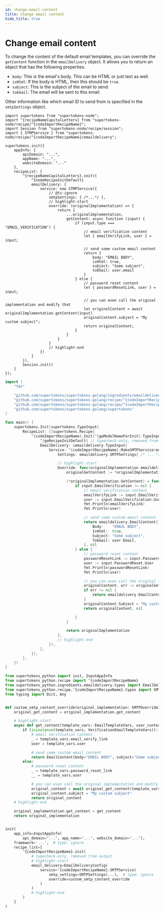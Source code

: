 ```yaml
---
id: change-email-content
title: Change email content
hide_title: true
---
```


<!-- COPY DOCS -->
<!-- ./thirdpartyemailpassword/email-delivery/smtp/change-email-content.mdx -->


# Change email content

To change the content of the default email templates, you can override the `getContent` function in the `emailDelivery` object. It allows you to return an object that has the following properties:
- `body`: This is the email's body. This can be HTML or just text as well.
- `isHtml`: If the body is HTML, then this should be `true`.
- `subject`: This is the subject of the email to send.
- `toEmail`: The email will be sent to this email.

Other information like which email ID to send from is specified in the `smtpSettings` object.

<BackendSDKTabs>
<TabItem value="nodejs">

```tsx
import supertokens from "supertokens-node";
import ^{recipeNameCapitalLetters} from "supertokens-node/recipe/^{codeImportRecipeName}";
import Session from "supertokens-node/recipe/session";
import { STMPService } from "supertokens-node/recipe/^{codeImportRecipeName}/emaildelivery";

supertokens.init({
    appInfo: {
        apiDomain: "...",
        appName: "...",
        websiteDomain: "..."
    },
    recipeList: [
        ^{recipeNameCapitalLetters}.init({
            ^{nodeRecipeInitDefault}
            emailDelivery: {
                service: new STMPService({
                    // @ts-ignore
                    smtpSettings: { /*...*/ },
                    // highlight-start
                    override: (originalImplementation) => {
                        return {
                            ...originalImplementation,
                            getContent: async function (input) {
                                if (input.type === "EMAIL_VERIFICATION") {
                                    // email verification content
                                    let { emailVerifyLink, user } = input;

                                    // send some custom email content
                                    return {
                                        body: "EMAIL BODY",
                                        isHtml: true,
                                        subject: "Some subject",
                                        toEmail: user.email
                                    }
                                } else {
                                    // password reset content
                                    let { passwordResetLink, user } = input;

                                    // you can even call the original implementation and modify that
                                    let originalContent = await originalImplementation.getContent(input)
                                    originalContent.subject = "My custom subject";
                                    return originalContent;
                                }
                            }
                        }
                    }
                    // highlight-end
                })
            }
        }),
        Session.init()
    ]
});
```
</TabItem>
<TabItem value="go">

```go
import (
    "fmt"

    "github.com/supertokens/supertokens-golang/ingredients/emaildelivery"
    "github.com/supertokens/supertokens-golang/recipe/^{codeImportRecipeName}"
    "github.com/supertokens/supertokens-golang/recipe/^{codeImportRecipeName}/^{goModelName}"
    "github.com/supertokens/supertokens-golang/supertokens"
)

func main() {
    supertokens.Init(supertokens.TypeInput{
        RecipeList: []supertokens.Recipe{
            ^{codeImportRecipeName}.Init(^{goModelNameForInit}.TypeInput{
                ^{goRecipeInitDefault} // typecheck-only, removed from output
                EmailDelivery: &emaildelivery.TypeInput{
                    Service: ^{codeImportRecipeName}.MakeSMTPService(emaildelivery.SMTPServiceConfig{
                        Settings: emaildelivery.SMTPSettings{ /* ... */ },

                        // highlight-start
                        Override: func(originalImplementation emaildelivery.SMTPInterface) emaildelivery.SMTPInterface {
                            originalGetContent := *originalImplementation.GetContent

                            (*originalImplementation.GetContent) = func(input emaildelivery.EmailType, userContext supertokens.UserContext) (emaildelivery.EmailContent, error) {
                                if input.EmailVerification != nil {
                                    // email verification content
                                    emailVerifyLink := input.EmailVerification.EmailVerifyLink
                                    user := input.EmailVerification.User
                                    fmt.Println(emailVerifyLink)
                                    fmt.Println(user)

                                    // send some custom email content
                                    return emaildelivery.EmailContent{
                                        Body:    "EMAIL BODY",
                                        IsHtml:  true,
                                        Subject: "Some subject",
                                        ToEmail: user.Email,
                                    }, nil
                                } else {
                                    // password reset content
                                    passwordResetLink := input.PasswordReset.PasswordResetLink
                                    user := input.PasswordReset.User
                                    fmt.Println(passwordResetLink)
                                    fmt.Println(user)

                                    // you can even call the original implementation and modify that
                                    originalContent, err := originalGetContent(input, userContext)
                                    if err != nil {
                                        return emaildelivery.EmailContent{}, err
                                    }
                                    originalContent.Subject = "My custom subject"
                                    return originalContent, nil

                                }
                            }

                            return originalImplementation
                        },
                        // highlight-end
	                }),
                },
            }),
        },
    })
}
```
</TabItem>
<TabItem value="python">

```python
from supertokens_python import init, InputAppInfo
from supertokens_python.recipe import ^{codeImportRecipeName}
from supertokens_python.ingredients.emaildelivery.types import EmailDeliveryConfig, EmailContent, SMTPSettings
from supertokens_python.recipe.^{codeImportRecipeName}.types import SMTPOverrideInput, EmailTemplateVars, VerificationEmailTemplateVars
from typing import Dict, Any


def custom_smtp_content_override(original_implementation: SMTPOverrideInput) -> SMTPOverrideInput:
    original_get_content = original_implementation.get_content

    # highlight-start
    async def get_content(template_vars: EmailTemplateVars, user_context: Dict[str, Any]) -> EmailContent:
        if (isinstance(template_vars, VerificationEmailTemplateVars)):
            # email verification content
            _ = template_vars.email_verify_link
            user = template_vars.user

            # send some custom email content
            return EmailContent(body="EMAIL BODY", subject="Some subject", is_html=True, to_email=user.email)
        else:
            # password reset content
            _ = template_vars.password_reset_link
            __ = template_vars.user

            # you can even call the original implementation and modify that
            original_content = await original_get_content(template_vars, user_context)
            original_content.subject = "My custom subject"
            return original_content
    # highlight-end

    original_implementation.get_content = get_content
    return original_implementation


init(
    app_info=InputAppInfo(
        api_domain="...", app_name="...", website_domain="..."),
    framework='...',  # type: ignore
    recipe_list=[
        ^{codeImportRecipeName}.init(
            # typecheck-only, removed from output
            # highlight-start
            email_delivery=EmailDeliveryConfig(
                service=^{codeImportRecipeName}.SMTPService(
                    smtp_settings=SMTPSettings(...),  # type: ignore
                    override=custom_smtp_content_override
                )
            )
            # highlight-end
        )
    ]
)
```

</TabItem>
</BackendSDKTabs>
